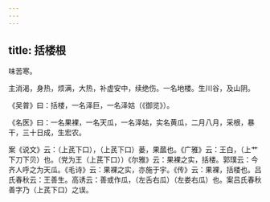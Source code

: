 ```yaml
---
---
---
```

title: 括楼根
---



味苦寒。

主消渴，身热，烦满，大热，补虚安中，续绝伤。一名地楼。生川谷，及山阴。

《吴普》曰：括楼，一名泽巨，一名泽姑（《御览》）。

《名医》曰：一名果裸，一名天瓜，一名泽姑，实名黄瓜，二月八月，采根，暴干，三十日成，生宏农。

案《说文》云：（上芪下口），（上芪下口）蒌，果蓏也。《广雅》云：王白，（上艹下刀下贝）也。（党为王（上芪下口））《尔雅》云：果裸之实，括楼。郭璞云：今齐人呼之为天瓜。《毛诗》云：果裸之实，亦施于宇。《传》云：果裸，括楼也。吕氏春秋云：王善生。高诱云：善或作瓜，（左舌右瓜）（左娄右瓜）也。案吕氏春秋善字乃（上芪下口）之误。